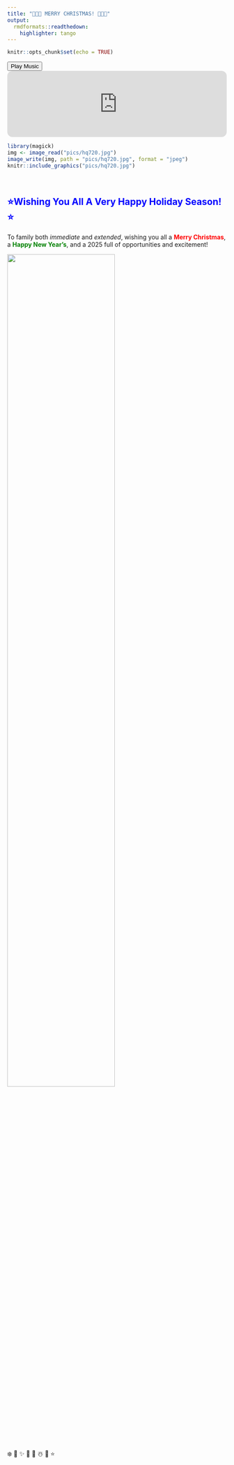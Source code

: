 ```yaml
---
title: "🎁✨🎄 MERRY CHRISTMAS! 🎄✨🎁"
output:
  rmdformats::readthedown:
    highlighter: tango
---
```


```r
knitr::opts_chunk$set(echo = TRUE)
```

<button onclick="document.getElementById('spotify-player').src += '&autoplay=true';">Play Music</button>
<iframe id="spotify-player" style="border-radius:12px" 
        src="https://open.spotify.com/embed/track/2TE4xW3ImvpltVU0cPcKUn?utm_source=generator" 
        width="100%" height="152" frameBorder="0" 
        allow="autoplay; clipboard-write; encrypted-media; fullscreen; picture-in-picture" 
        loading="lazy"></iframe>

```r
library(magick)
img <- image_read("pics/hq720.jpg")
image_write(img, path = "pics/hq720.jpg", format = "jpeg")
knitr::include_graphics("pics/hq720.jpg")
```
<br>


## <span style="color:blue;">⭐**Wishing You All A Very Happy Holiday Season!**⭐</span><br>

  To family both *immediate* and *extended*, wishing you all a <span style="color:red;">**Merry Christmas**</span>, a <span style="color:green;">**Happy New Year's**</span>, and a 2025 full of opportunities and excitement! <br>

![](pics/374728071_10227312278365234_4578217180057969679_n.jpg){width=70%}


❄️
🎁
✨
🎄
🎅
☃️
🌟
⭐